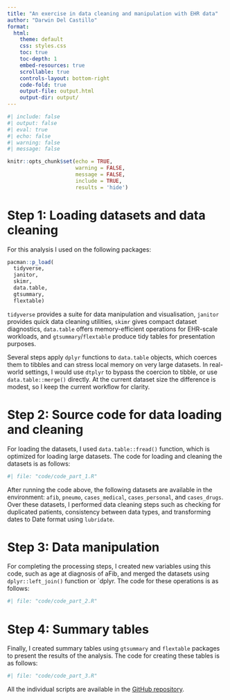 ```yaml
---
title: "An exercise in data cleaning and manipulation with EHR data"
author: "Darwin Del Castillo"
format:
  html:
    theme: default
    css: styles.css
    toc: true
    toc-depth: 1
    embed-resources: true
    scrollable: true
    controls-layout: bottom-right
    code-fold: true
    output-file: output.html
    output-dir: output/
---
```


```r
#| include: false
#| output: false
#| eval: true
#| echo: false
#| warning: false
#| message: false

knitr::opts_chunk$set(echo = TRUE,
                      warning = FALSE,
                      message = FALSE,
                      include = TRUE,
                      results = 'hide')
```

# Step 1: Loading datasets and data cleaning

For this analysis I used on the following packages:

```r
pacman::p_load(
  tidyverse,
  janitor,
  skimr,
  data.table,
  gtsummary,
  flextable)
```

`tidyverse` provides a suite for data manipulation and visualisation, `janitor` provides quick data cleaning utilities, `skimr` gives compact dataset diagnostics, `data.table` offers memory-efficient operations for EHR-scale workloads, and `gtsummary`/`flextable` produce tidy tables for presentation purposes.

Several steps apply `dplyr` functions to `data.table` objects, which coerces them to tibbles and can stress local memory on very large datasets. In real-world settings, I would use `dtplyr` to bypass the coercion to tibble, or use `data.table::merge()` directly. At the current dataset size the difference is modest, so I keep the current workflow for clarity.

# Step 2: Source code for data loading and cleaning

For loading the datasets, I used `data.table::fread()` function, which is optimized for loading large datasets. The code for loading and cleaning the datasets is as follows:

```r
#| file: "code/code_part_1.R"
```

After running the code above, the following datasets are available in the environment: `afib`, `pneumo`, `cases_medical`, `cases_personal`, and `cases_drugs`. Over these datasets, I performed data cleaning steps such as checking for duplicated patients, consistency between data types, and transforming dates to Date format using `lubridate`.

# Step 3: Data manipulation

For completing the processing steps, I created new variables using this code, such as age at diagnosis of aFib, and merged the datasets using `dplyr::left_join()` function or `dplyr. The code for these operations is as follows:

```r
#| file: "code/code_part_2.R"
```

# Step 4: Summary tables

Finally, I created summary tables using `gtsummary` and `flextable` packages to present the results of the analysis. The code for creating these tables is as follows:

```r
#| file: "code/code_part_3.R"
```

All the individual scripts are available in the [GitHub repository](https://github.com/ddelcastillof/lshtm_multimobidity).
